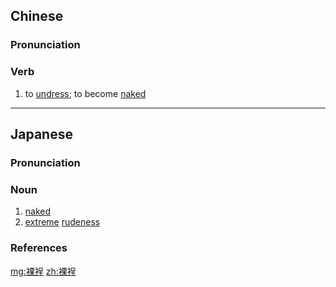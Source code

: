 ==Chinese==
{{zh-forms}}

===Pronunciation===
{{zh-pron
|m=luǒchéng
|cat=v
}}

===Verb===
{{zh-verb}}

# {{lb|zh|literary}} to [[undress]]; to become [[naked]]

----

==Japanese==
{{ja-kanjitab|ら|てい|yomi=o}}

===Pronunciation===
{{ja-pron|yomi=o|らてい|acc=0|acc_ref=DJR}}

===Noun===
{{ja-noun|らてい}}

# [[naked]]
# [[extreme]] [[rudeness]]

===References===
<references/>

[[mg:裸裎]]
[[zh:裸裎]]